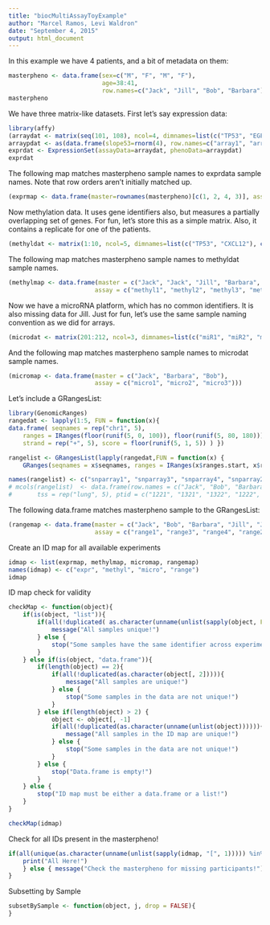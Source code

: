 ```yaml
---
title: "biocMultiAssayToyExample"
author: "Marcel Ramos, Levi Waldron"
date: "September 4, 2015"
output: html_document
---
```


In this example we have 4 patients, and a bit of metadata on them:
```r
masterpheno <- data.frame(sex=c("M", "F", "M", "F"),
                          age=38:41,
                          row.names=c("Jack", "Jill", "Bob", "Barbara"))
masterpheno
```

We have three matrix-like datasets.  First let's say expression data:

```r
library(affy)
(arraydat <- matrix(seq(101, 108), ncol=4, dimnames=list(c("TP53", "EGFR"), c("array1", "array2", "array3", "array4"))))
arraypdat <- as(data.frame(slope53=rnorm(4), row.names=c("array1", "array2", "array3", "array4")), "AnnotatedDataFrame")
exprdat <- ExpressionSet(assayData=arraydat, phenoData=arraypdat)
exprdat
```

The following map matches masterpheno sample names to exprdata sample names.  Note that row orders aren't initially matched up.
```r
(exprmap <- data.frame(master=rownames(masterpheno)[c(1, 2, 4, 3)], assay=c("array1", "array2", "array3", "array4")))
```

Now methylation data.  It uses gene identifiers also, but measures a partially overlapping set of genes.  For fun, let's store this as a simple matrix. Also, it contains a replicate for one of the patients.

```r
(methyldat <- matrix(1:10, ncol=5, dimnames=list(c("TP53", "CXCL12"), c("methyl1", "methyl2", "methyl3", "methyl4", "methyl5"))))
```

The following map matches masterpheno sample names to methyldat sample names.

```r
(methylmap <- data.frame(master = c("Jack", "Jack", "Jill", "Barbara", "Bob"),
                        assay = c("methyl1", "methyl2", "methyl3", "methyl4", "methyl5")))
```

Now we have a microRNA platform, which has no common identifiers.  It is also missing data for Jill.  Just for fun, let's use the same sample naming convention as we did for arrays.

```r
(microdat <- matrix(201:212, ncol=3, dimnames=list(c("miR1", "miR2", "miR3", "miR4"), c("array1", "array2", "array3"))))
```

And the following map matches masterpheno sample names to microdat sample names.
```r
(micromap <- data.frame(master = c("Jack", "Barbara", "Bob"),
                        assay = c("micro1", "micro2", "micro3")))
```

Let's include a GRangesList:  

```r
library(GenomicRanges)
rangedat <- lapply(1:5, FUN = function(x){ 
data.frame( seqnames = rep("chr1", 5), 
	ranges = IRanges(floor(runif(5, 0, 100)), floor(runif(5, 80, 180))),
	strand = rep("+", 5), score = floor(runif(5, 1, 5)) ) })

rangelist <- GRangesList(lapply(rangedat,FUN = function(x) {
	GRanges(seqnames = x$seqnames, ranges = IRanges(x$ranges.start, x$ranges.end), strand = x$strand, score = x$score) } ))

names(rangelist) <- c("snparray1", "snparray3", "snparray4", "snparray2", "snparray2")
# mcols(rangelist)  <- data.frame(row.names = c("Jack", "Bob", "Barbara", "Jill1", "Jill2"),  
#		tss = rep("lung", 5), ptid = c("1221", "1321", "1322", "1222", "1222")) 
```

The following data.frame matches masterpheno sample to the GRangesList: 

```r
(rangemap <- data.frame(master = c("Jack", "Bob", "Barbara", "Jill", "Jill"), 
						assay = c("range1", "range3", "range4", "range20", "range21")))
```

Create an ID map for all available experiments

```r
idmap <- list(exprmap, methylmap, micromap, rangemap)
names(idmap) <- c("expr", "methyl", "micro", "range")
idmap
```

ID map check for validity

```r
checkMap <- function(object){
	if(is(object, "list")){
		if(all(!duplicated(	as.character(unname(unlist(sapply(object, FUN = "[", 2))))))){
			message("All samples unique!") 
		} else {
			stop("Some samples have the same identifier across experiments!")
		}
	} else if(is(object, "data.frame")){
		if(length(object) == 2){
			if(all(!duplicated(as.character(object[, 2])))){
				message("All samples are unique!")
			} else {
				stop("Some samples in the data are not unique!") 
			} 
		} else if(length(object) > 2) {
			object <- object[, -1]
			if(all(!duplicated(as.character(unname(unlist(object)))))){
				message("All samples in the ID map are unique!")
			} else {
				stop("Some samples in the data are not unique!")
			}
		} else {
			stop("Data.frame is empty!")
		}
	} else {
		stop("ID map must be either a data.frame or a list!")
	}
}

checkMap(idmap)
```

Check for all IDs present in the masterpheno!

```r
if(all(unique(as.character(unname(unlist(sapply(idmap, "[", 1))))) %in% rownames(masterpheno))){
	print("All Here!")
	} else { message("Check the masterpheno for missing participants!")
}
```

Subsetting by Sample

```r
subsetBySample <- function(object, j, drop = FALSE){
}
```

